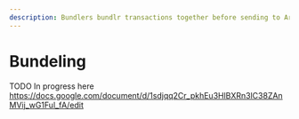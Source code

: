```yaml
---
description: Bundlers bundlr transactions together before sending to Arweave.
---
```


# Bundeling

TODO
In progress here
https://docs.google.com/document/d/1sdjqq2Cr_pkhEu3HlBXRn3lC38ZAnMVij_wG1Ful_fA/edit
